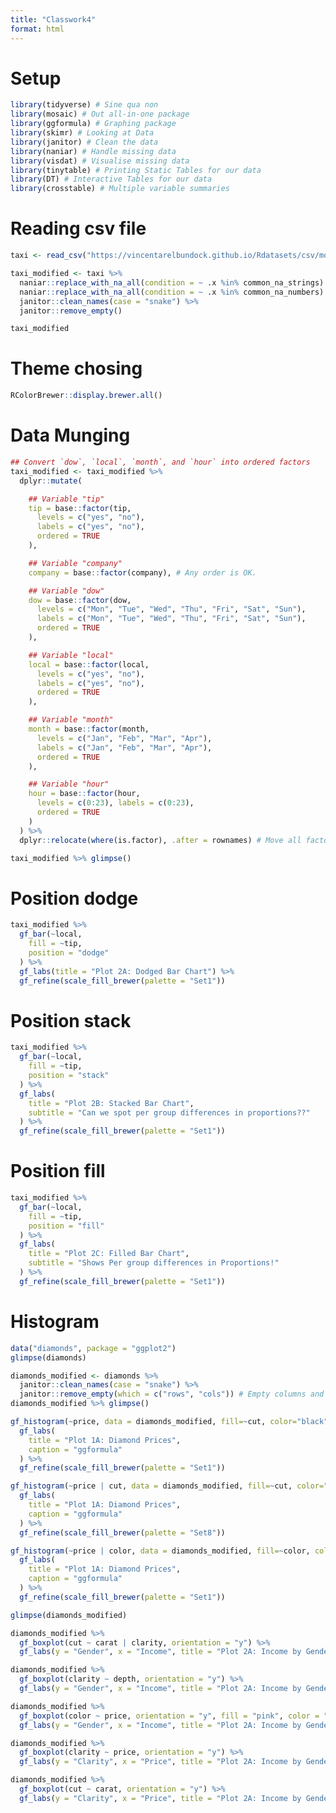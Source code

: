 ```yaml
---
title: "Classwork4"
format: html
---
```


# Setup
```r
library(tidyverse) # Sine qua non
library(mosaic) # Out all-in-one package
library(ggformula) # Graphing package
library(skimr) # Looking at Data
library(janitor) # Clean the data
library(naniar) # Handle missing data
library(visdat) # Visualise missing data
library(tinytable) # Printing Static Tables for our data
library(DT) # Interactive Tables for our data
library(crosstable) # Multiple variable summaries
```

# Reading csv file
```r
taxi <- read_csv("https://vincentarelbundock.github.io/Rdatasets/csv/modeldata/taxi.csv")

taxi_modified <- taxi %>%
  naniar::replace_with_na_all(condition = ~ .x %in% common_na_strings) %>%
  naniar::replace_with_na_all(condition = ~ .x %in% common_na_numbers) %>%
  janitor::clean_names(case = "snake") %>%
  janitor::remove_empty()

taxi_modified
```

# Theme chosing
```r
RColorBrewer::display.brewer.all()
```


# Data Munging 
```r
## Convert `dow`, `local`, `month`, and `hour` into ordered factors
taxi_modified <- taxi_modified %>%
  dplyr::mutate(

    ## Variable "tip"
    tip = base::factor(tip,
      levels = c("yes", "no"),
      labels = c("yes", "no"),
      ordered = TRUE
    ),

    ## Variable "company"
    company = base::factor(company), # Any order is OK.

    ## Variable "dow"
    dow = base::factor(dow,
      levels = c("Mon", "Tue", "Wed", "Thu", "Fri", "Sat", "Sun"),
      labels = c("Mon", "Tue", "Wed", "Thu", "Fri", "Sat", "Sun"),
      ordered = TRUE
    ),

    ## Variable "local"
    local = base::factor(local,
      levels = c("yes", "no"),
      labels = c("yes", "no"),
      ordered = TRUE
    ),

    ## Variable "month"
    month = base::factor(month,
      levels = c("Jan", "Feb", "Mar", "Apr"),
      labels = c("Jan", "Feb", "Mar", "Apr"),
      ordered = TRUE
    ),

    ## Variable "hour"
    hour = base::factor(hour,
      levels = c(0:23), labels = c(0:23),
      ordered = TRUE
    )
  ) %>%
  dplyr::relocate(where(is.factor), .after = rownames) # Move all factors to the left

taxi_modified %>% glimpse()
```
# Position dodge
```r
taxi_modified %>%
  gf_bar(~local,
    fill = ~tip,
    position = "dodge"
  ) %>%
  gf_labs(title = "Plot 2A: Dodged Bar Chart") %>%
  gf_refine(scale_fill_brewer(palette = "Set1"))
```
# Position stack
```r
taxi_modified %>%
  gf_bar(~local,
    fill = ~tip,
    position = "stack"
  ) %>%
  gf_labs(
    title = "Plot 2B: Stacked Bar Chart",
    subtitle = "Can we spot per group differences in proportions??"
  ) %>%
  gf_refine(scale_fill_brewer(palette = "Set1"))
```
# Position fill
```r
taxi_modified %>%
  gf_bar(~local,
    fill = ~tip,
    position = "fill"
  ) %>%
  gf_labs(
    title = "Plot 2C: Filled Bar Chart",
    subtitle = "Shows Per group differences in Proportions!"
  ) %>%
  gf_refine(scale_fill_brewer(palette = "Set1"))
```


# Histogram
```r
data("diamonds", package = "ggplot2")
glimpse(diamonds)
```
```r
diamonds_modified <- diamonds %>%
  janitor::clean_names(case = "snake") %>%
  janitor::remove_empty(which = c("rows", "cols")) # Empty columns and rows if any
diamonds_modified %>% glimpse()
```

```r
gf_histogram(~price, data = diamonds_modified, fill=~cut, color="black") %>%
  gf_labs(
    title = "Plot 1A: Diamond Prices",
    caption = "ggformula"
  ) %>% 
  gf_refine(scale_fill_brewer(palette = "Set1"))
```


```r
gf_histogram(~price | cut, data = diamonds_modified, fill=~cut, color="black") %>%
  gf_labs(
    title = "Plot 1A: Diamond Prices",
    caption = "ggformula"
  ) %>% 
  gf_refine(scale_fill_brewer(palette = "Set8"))
```
```r
gf_histogram(~price | color, data = diamonds_modified, fill=~color, color="black") %>%
  gf_labs(
    title = "Plot 1A: Diamond Prices",
    caption = "ggformula"
  ) %>% 
  gf_refine(scale_fill_brewer(palette = "Set1"))
```


```r
glimpse(diamonds_modified)
```

```r
diamonds_modified %>%
  gf_boxplot(cut ~ carat | clarity, orientation = "y") %>%
  gf_labs(y = "Gender", x = "Income", title = "Plot 2A: Income by Gender")
```

```r
diamonds_modified %>%
  gf_boxplot(clarity ~ depth, orientation = "y") %>%
  gf_labs(y = "Gender", x = "Income", title = "Plot 2A: Income by Gender")
```

```r
diamonds_modified %>%
  gf_boxplot(color ~ price, orientation = "y", fill = "pink", color = "black") %>%
  gf_labs(y = "Gender", x = "Income", title = "Plot 2A: Income by Gender")
```
```r
diamonds_modified %>%
  gf_boxplot(clarity ~ price, orientation = "y") %>%
  gf_labs(y = "Clarity", x = "Price", title = "Plot 2A: Income by Gender")
```
```r
diamonds_modified %>%
  gf_boxplot(cut ~ carat, orientation = "y") %>%
  gf_labs(y = "Clarity", x = "Price", title = "Plot 2A: Income by Gender")
```

